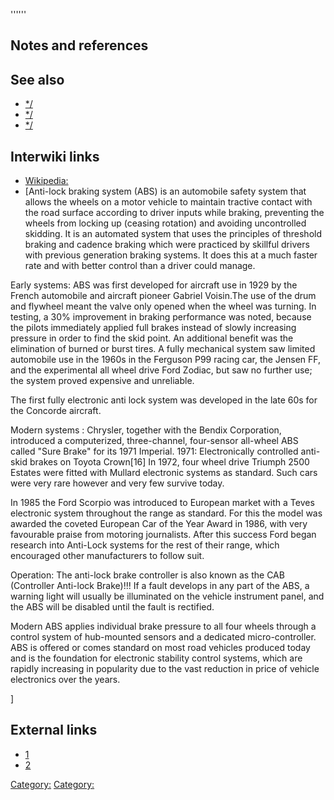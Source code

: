 ''''''



== Notes and references ==
{{reflist}}

== See also ==

* [[*/]]
* [[*/]]
* [[*/]]

== Interwiki links ==

* [[Wikipedia:]]
* [Anti-lock braking system (ABS) is an automobile safety system that allows the wheels on a motor vehicle to maintain tractive contact with the road surface according to driver inputs while braking, preventing the wheels from locking up (ceasing rotation) and avoiding uncontrolled skidding. It is an automated system that uses the principles of threshold braking and cadence braking which were practiced by skillful drivers with previous generation braking systems. It does this at a much faster rate and with better control than a driver could manage.
Early systems:
ABS was first developed for aircraft use in 1929 by the French automobile and aircraft pioneer Gabriel Voisin.The use of the drum and flywheel meant the valve only opened when the wheel was turning. In testing, a 30% improvement in braking performance was noted, because the pilots immediately applied full brakes instead of slowly increasing pressure in order to find the skid point. An additional benefit was the elimination of burned or burst tires.
A fully mechanical system saw limited automobile use in the 1960s in the Ferguson P99 racing car, the Jensen FF, and the experimental all wheel drive Ford Zodiac, but saw no further use; the system proved expensive and unreliable.

The first fully electronic anti lock system was developed in the late 60s for the Concorde aircraft.

Modern systems :
Chrysler, together with the Bendix Corporation, introduced a computerized, three-channel, four-sensor all-wheel ABS called "Sure Brake" for its 1971 Imperial.
1971: Electronically controlled anti-skid brakes on Toyota Crown[16] In 1972, four wheel drive Triumph 2500 Estates were fitted with Mullard electronic systems as standard. Such cars were very rare however and very few survive today.

In 1985 the Ford Scorpio was introduced to European market with a Teves electronic system throughout the range as standard. For this the model was awarded the coveted European Car of the Year Award in 1986, with very favourable praise from motoring journalists. After this success Ford began research into Anti-Lock systems for the rest of their range, which encouraged other manufacturers to follow suit.

Operation:
The anti-lock brake controller is also known as the CAB (Controller Anti-lock Brake)!!!
If a fault develops in any part of the ABS, a warning light will usually be illuminated on the vehicle instrument panel, and the ABS will be disabled until the fault is rectified.

Modern ABS applies individual brake pressure to all four wheels through a control system of hub-mounted sensors and a dedicated micro-controller. ABS is offered or comes standard on most road vehicles produced today and is the foundation for electronic stability control systems, which are rapidly increasing in popularity due to the vast reduction in price of vehicle electronics over the years.

]

== External links ==

* [http://en.wikipedia.org/wiki/Anti-lock_braking_system] 
* [http://t1.gstatic.com/images?q=tbn:ANd9GcTI5jLr6jaWBWkhUdfulMJqY2RXlZLdxjgbTP8vZ9kWmVK3ddXQ_CoCO1g]


{{stub}}

[[Category:]]
[[Category:]]
